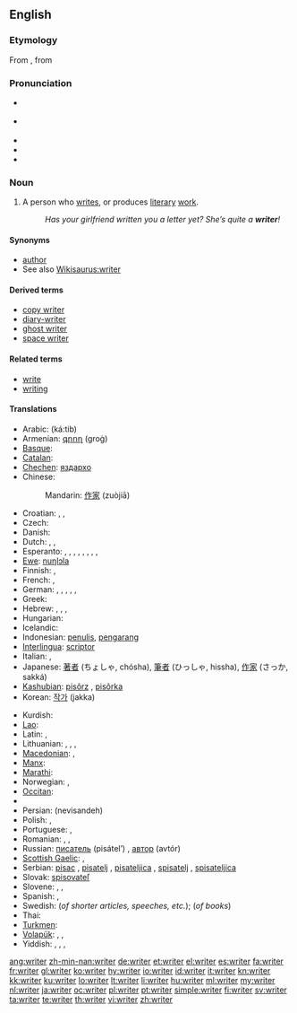 ==English==
{{wikipedia}}

===Etymology===
From {{etyl|enm|en}}, from {{etyl|ang|en}}

===Pronunciation===
* {{a|RP}} {{IPA|/ɹaɪtə/}}
* {{a|US}} {{IPA|/ɹaɪɾɚ/}}
* {{audio|en-us-writer.ogg|Audio (US)}}
* {{audio|En-uk-writer.ogg|Audio (UK)}}
* {{rhymes|aɪtə(r)}}

===Noun===
{{en-noun}}

# A person who [[write]]s, or produces [[literary]] [[work]].
#: ''Has your girlfriend written you a letter yet? She’s quite a '''writer'''!''

====Synonyms====
* [[author]]
* See also [[Wikisaurus:writer]]

====Derived terms====
* [[copy writer]]
* [[diary-writer]]
* [[ghost writer]]
* [[space writer]]

====Related terms====
* [[write]]
* [[writing]]

====Translations====
{{trans-top|person who writes; an author}}
* Arabic: {{Arab|[[كاتب]]}} (ká:tib) {{m}}
* Armenian: [[գրող]] (groġ)
* [[Basque]]: {{t|eu|idazle|xs=Basque}}
* [[Catalan]]: {{t|ca|escriptor|m}}
* [[Chechen]]: [[яздархо]]
* Chinese:
*: Mandarin: [[作家]] (zuòjiā)
* Croatian: {{t+|hr|pisac|m|alt=písac}}, {{t-|hr|spisatelj|m|alt=spìsatelj}}, {{t+|hr|spisateljica|f|alt=spisatèljica}}
* Czech: {{t-|cs|spisovatel|m}}
* Danish: {{t|da|forfatter}}
* Dutch: {{t+|nl|schrijver|m}}, {{t+|nl|schrijfster|f}}, {{t+|nl|auteur|m|f}}
* Esperanto: {{qualifier|male or female}} {{t|eo|skribanto}}, {{qualifier|male}} {{t|eo|virskribanto}}, {{qualifier|female}} {{t|eo|skribantino}}, {{qualifier|male or female, professional}} {{t|eo|skribisto}}, {{qualifier|male}} {{t|eo|virskribisto}}, {{qualifier|female}} {{t|eo|skribistino}}, {{qualifier|male or female}} {{t|eo|verkisto}}, {{qualifier|male}} {{t|eo|virverkisto}}, {{qualifier|female}} {{t|eo|verkistino}}
* [[Ewe]]: [[nuŋlɔla]]
* Finnish: {{t-|fi|kirjoittaja}}, {{t|fi|kirjailija}}
* French: {{t+|fr|écrivain|m}}, {{t+|fr|auteur|m}}
* German: {{qualifier|male, generic}} {{t|de|Schriftsteller|m}}, {{qualifier|female}} {{t|de|Schriftstellerin|f}}, {{qualifier|male, generic}} {{t|de|Autor|m}}, {{qualifier|female}} {{t|de|Autorin|f}}, {{qualifier|male, generic}} {{t|de|Schreiber|m}}, {{qualifier|female}} {{t|de|Schreiberin|f}}
* Greek: {{t+|el|συγγραφέας|m|f|tr=syngraféas}}
* Hebrew: {{t|he|סופר|m|tr=sofér|sc=Hebr}}, {{t|he|סוֹפֵר|m|tr=sofér|sc=Hebr}}, {{t|he|סופרת|f|tr=soféret|sc=Hebr}}, {{t|he|סוֹפֶרֶת|f|tr=soféret|sc=Hebr}}
* Hungarian: {{t+|hu|író}}
* Icelandic: {{t+|is|rithöfundur|m}}
* Indonesian: [[tulis|penulis]], [[karang|pengarang]]
* [[Interlingua]]: [[scriptor]]
* Italian: {{t+|it|scrittore|m}}, {{t+|it|scrittrice|f}}
* Japanese: [[著者]] (ちょしゃ, chósha), [[筆者]] (ひっしゃ, hissha), [[作家]] (さっか, sakká)
* [[Kashubian]]: [[pisôrz]] {{m}}, [[pisôrka]] {{f}}
* Korean: [[작가]] (jakka)
{{trans-mid}}
* Kurdish: {{ku-Arab|[[نوسه‌ر]]}}
* [[Lao]]: {{t+|lo|ນັກຂຽນ|tr=nak-khian|sc=Laoo|xs=Lao}}
* Latin: {{t|la|scriptor|m}}, {{t|la|scriptrix|f}}
* Lithuanian: {{t+|lt|rašytojas|m|xs=Lithuanian}}, {{t+|lt|rašytoja|f|xs=Lithuanian}}, {{t|lt|autorius|m|xs=Lithuanian}}, {{t|lt|autorė|f|xs=Lithuanian}}
* [[Macedonian]]: {{t-|mk|писател|m|tr=písatel}}, {{t-|mk|писателка|f|tr=pisátelka}}
* [[Manx]]: {{t|gv|screeudeyr|m}}
* [[Marathi]]: {{t-|mr|लेखक|sc=Deva|xs=Marathi}}
* Norwegian: {{t|no|forfatter|m}}, {{t-|no|skribent|m}}
* [[Occitan]]: {{t|oc|escrivan|m}}
* {{trreq|Old English}}
* Persian: {{fa-Arab|[[نویسنده]]}} (nevisandeh)
* Polish: {{t+|pl|pisarz|m}}, {{t-|pl|pisarka|f}}
* Portuguese: {{t+|pt|escritor|m}}, {{t-|pt|escritora|f}}
* Romanian: {{t-|ro|scriitor}}, {{t|ro|scriitoare|f}}, {{t|ro|autor ( de cărți)|m}}
* Russian: [[писатель]] (pisátel’) {{m}}, [[автор]] (avtór) {{m}}
* [[Scottish Gaelic]]: {{t-|gd|sgrìobhadair|m|xs=Scottish Gaelic}},{{t-|gd|sgrìobhaiche|m|xs=Scottish Gaelic}}
* Serbian: [[pisac]] {{m}}, [[pisatelj]] {{m}}, [[pisateljica]] {{f}}, [[spisatelj]] {{m}}, [[spisateljica]] {{f}}
* Slovak: [[spisovateľ]] {{m}}
* Slovene: {{t+|sl|pisatelj|m}}, {{t|sl|pisateljica|f}}, {{t|sl|pisec}}
* Spanish: {{t-|es|escritor|m}}, {{t-|es|escritora|f}}
* Swedish: {{t|sv|skribent|c}} (''of shorter articles, speeches, etc.''); {{t|sv|författare|c}} (''of books'')
* Thai: {{t-|th|นักเขียน|m|tr=nak-khian}}
* [[Turkmen]]: {{t|tk|ýazyjy}}
* [[Volapük]]: {{qualifier|male or female}} {{t|vo|lautan}}, {{qualifier|male}} {{t|vo|hilautan}}, {{qualifier|female}} {{t|vo|jilautan}}
* Yiddish: {{qualifier|male, generic}} {{t|yi|שריפֿטשטעלער|m|tr=shriftshteler|sc=Hebr}}, {{qualifier|female}} {{t|yi|שריפֿטשטעלערין|f|tr=shriftshtelerin, schriftschtelerin|sc=Hebr}}, {{qualifier|male, generic}} {{t|yi|שרײַבער|m|tr=shrayber, schrajber|sc=Hebr}}, {{qualifier|female}} {{t|yi|שרײַבערין|f|tr=shrayberin, schrajberin|sc=Hebr}}
{{trans-bottom}}

[[ang:writer]]
[[zh-min-nan:writer]]
[[de:writer]]
[[et:writer]]
[[el:writer]]
[[es:writer]]
[[fa:writer]]
[[fr:writer]]
[[gl:writer]]
[[ko:writer]]
[[hy:writer]]
[[io:writer]]
[[id:writer]]
[[it:writer]]
[[kn:writer]]
[[kk:writer]]
[[ku:writer]]
[[lo:writer]]
[[lt:writer]]
[[li:writer]]
[[hu:writer]]
[[ml:writer]]
[[my:writer]]
[[nl:writer]]
[[ja:writer]]
[[oc:writer]]
[[pl:writer]]
[[pt:writer]]
[[simple:writer]]
[[fi:writer]]
[[sv:writer]]
[[ta:writer]]
[[te:writer]]
[[th:writer]]
[[vi:writer]]
[[zh:writer]]